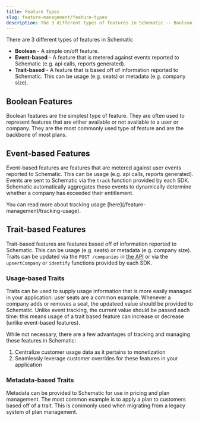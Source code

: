 ```yaml
---
title: Feature Types
slug: feature-management/feature-types
description: The 3 different types of features in Schematic -- Boolean, Trait-based, and Event-based.
---
```


There are 3 different types of features in Schematic
- **Boolean** - A simple on/off feature.
- **Event-based** - A feature that is metered against events reported to Schematic (e.g. api calls, reports generated).
- **Trait-based** - A feature that is based off of information reported to Schematic. This can be usage (e.g. seats) or metadata (e.g. company size).

## Boolean Features

Boolean features are the simplest type of feature. They are often used to represent features that are either available or not available to a user or company. They are the most commonly used type of feature and are the backbone of most plans. 

## Event-based Features

Event-based features are features that are metered against user events reported to Schematic. This can be usage (e.g. api calls, reports generated). Events are sent to Schematic via the `track` function provided by each SDK. Schematic automatically aggregates these events to dynamically determine whether a company has exceeded their entitlement.

<Info>
You can read more about tracking usage [here](/feature-management/tracking-usage).
</Info>

## Trait-based Features

Trait-based features are features based off of information reported to Schematic. This can be usage (e.g. seats) or metadata (e.g. company size). Traits can be updated via the `POST /companies` in [the API](/api-reference/companies/upsert-company) or via the `upsertCompany` or `identify` functions provided by each SDK.

### Usage-based Traits

Traits can be used to supply usage information that is more easily managed in your application:  user seats are a common example. Whenever a company adds or removes a seat, the updateed value should be provided to Schematic. Unlike event tracking, the current value should be passed each time: this means usage of a trait based feature can increase or decrease (unlike event-based features). 

While not necessary, there are a few advantages of tracking and managing these features in Schematic:

1. Centralize customer usage data as it pertains to monetization
2. Seamlessly leverage customer overrides for these features in your application

### Metadata-based Traits

Metadata can be provided to Schematic for use in pricing and plan management. The most common example is to apply a plan to customers based off of a trait. This is commonly used when migrating from a legacy system of plan management. 

